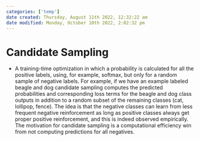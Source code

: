 ```yaml
---
categories: ['temp']
date created: Thursday, August 11th 2022, 12:32:22 am
date modified: Monday, October 10th 2022, 2:02:32 pm
---
```


# Candidate Sampling
- A training-time optimization in which a probability is calculated for all the positive labels, using, for example, softmax, but only for a random sample of negative labels. For example, if we have an example labeled beagle and dog candidate sampling computes the predicted probabilities and corresponding loss terms for the beagle and dog class outputs in addition to a random subset of the remaining classes (cat, lollipop, fence). The idea is that the negative classes can learn from less frequent negative reinforcement as long as positive classes always get proper positive reinforcement, and this is indeed observed empirically. The motivation for candidate sampling is a computational efficiency win from not computing predictions for all negatives.



